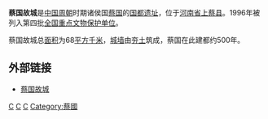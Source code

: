 {{文物保护单位
| 级别 = 全国
| 名称 = 蔡国故城
| 编号 = 4-28
| 分类 = 古[[遗址|遗址]]
| 时代 = [[西周|西周]]至[[春秋时期|春秋时期]]
| 所在 = [[河南省|河南省]][[上蔡县|上蔡县]]
| 登录 = 1996年
| Cat = 河南全国重点文物保护单位
}}
'''蔡国故城'''是[[中国|中国]][[周朝|周朝]]时期诸侯国[[蔡国|蔡国]]的[[国都|国都]][[遗址|遗址]]，位于[[河南省|河南省]][[上蔡县|上蔡县]]。1996年被列入第四批[[全国重点文物保护单位|全国重点文物保护单位]]。

蔡国故城总[[面积|面积]]为68[[平方千米|平方千米]]，[[城墙|城墙]]由[[夯土|夯土]]筑成，蔡国在此建都约500年。

==外部链接==
* [http://www.china.com.cn/aboutchina/data/wwbhdw/txt/2006-12/12/content_7495612.htm 蔡国故城] {{Wayback|url=http://www.china.com.cn/aboutchina/data/wwbhdw/txt/2006-12/12/content_7495612.htm |date=20181014114203 }}

{{河南全国重点文物保护单位}}

[[Category:驻马店文物保护单位|C]]
[[Category:周代诸侯国国都遗址|C]]
[[Category:上蔡县|C]]
[[Category:蔡國|Category:蔡國]]
